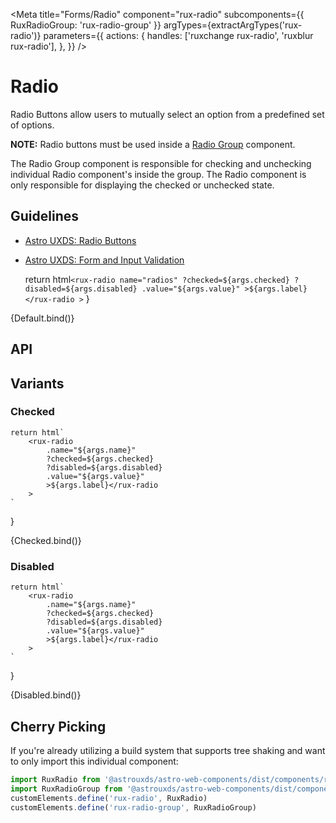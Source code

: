 
<Meta
    title="Forms/Radio"
    component="rux-radio"
    subcomponents={{ RuxRadioGroup: 'rux-radio-group' }}
    argTypes={extractArgTypes('rux-radio')}
    parameters={{
        actions: {
            handles: ['ruxchange rux-radio', 'ruxblur rux-radio'],
        },
    }}
/>

# Radio

Radio Buttons allow users to mutually select an option from a predefined set of options.

**NOTE:** Radio buttons must be used inside a [Radio Group](/?path=/docs/components-radio-group--default-story) component.

The Radio Group component is responsible for checking and unchecking individual Radio component's inside the group. The Radio component is only responsible for displaying the checked or unchecked state.

## Guidelines

-   [Astro UXDS: Radio Buttons](https://www.astrouxds.com/ui-components/radio-button)
-   [Astro UXDS: Form and Input Validation](https://www.astrouxds.com/ui-components/validation)

    return html`
        <rux-radio
            name="radios"
            ?checked=${args.checked}
            ?disabled=${args.disabled}
            .value="${args.value}"
            >${args.label}</rux-radio
        >
    `
}

<Canvas>
    <Story
        args={{
            name: 'radios',
            label: 'Radio Label',
        }}
        name="Default"
    >
        {Default.bind()}
    </Story>
</Canvas>

## API

<ArgsTable of="rux-radio" />

## Variants

### Checked

    return html`
        <rux-radio
            .name="${args.name}"
            ?checked=${args.checked}
            ?disabled=${args.disabled}
            .value="${args.value}"
            >${args.label}</rux-radio
        >
    `
}

<Canvas>
    <Story
        args={{
            name: 'radios',
            label: 'Radio Label',
            checked: true,
        }}
        name="Checked"
    >
        {Checked.bind()}
    </Story>
</Canvas>

### Disabled

    return html`
        <rux-radio
            .name="${args.name}"
            ?checked=${args.checked}
            ?disabled=${args.disabled}
            .value="${args.value}"
            >${args.label}</rux-radio
        >
    `
}

<Canvas>
    <Story
        args={{
            name: 'radios',
            label: 'Radio Label',
            disabled: true,
        }}
        name="Disabled"
    >
        {Disabled.bind()}
    </Story>
</Canvas>

## Cherry Picking

If you're already utilizing a build system that supports tree shaking and want to only import this individual component:

```js
import RuxRadio from '@astrouxds/astro-web-components/dist/components/rux-radio.js'
import RuxRadioGroup from '@astrouxds/astro-web-components/dist/components/rux-radio-group.js'
customElements.define('rux-radio', RuxRadio)
customElements.define('rux-radio-group', RuxRadioGroup)
```
